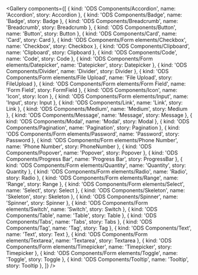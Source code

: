 
<Meta title="ODS Components/Gallery" />

<Gallery components={[
  { kind: 'ODS Components/Accordion', name: 'Accordion', story: Accordion },
  { kind: 'ODS Components/Badge', name: 'Badge', story: Badge },
  { kind: 'ODS Components/Breadcrumb', name: 'Breadcrumb', story: Breadcrumb },
  { kind: 'ODS Components/Button', name: 'Button', story: Button },
  { kind: 'ODS Components/Card', name: 'Card', story: Card },
  { kind: 'ODS Components/Form elements/Checkbox', name: 'Checkbox', story: Checkbox },
  { kind: 'ODS Components/Clipboard', name: 'Clipboard', story: Clipboard },
  { kind: 'ODS Components/Code', name: 'Code', story: Code },
  { kind: 'ODS Components/Form elements/Datepicker', name: 'Datepicker', story: Datepicker },
  { kind: 'ODS Components/Divider', name: 'Divider', story: Divider },
  { kind: 'ODS Components/Form elements/File Upload', name: 'File Upload', story: FileUpload },
  { kind: 'ODS Components/Form elements/Form Field', name: 'Form Field', story: FormField },
  { kind: 'ODS Components/Icon', name: 'Icon', story: Icon },
  { kind: 'ODS Components/Form elements/Input', name: 'Input', story: Input },
  { kind: 'ODS Components/Link', name: 'Link', story: Link },
  { kind: 'ODS Components/Medium', name: 'Medium', story: Medium },
  { kind: 'ODS Components/Message', name: 'Message', story: Message },
  { kind: 'ODS Components/Modal', name: 'Modal', story: Modal },
  { kind: 'ODS Components/Pagination', name: 'Pagination', story: Pagination },
  { kind: 'ODS Components/Form elements/Password', name: 'Password', story: Password },
  { kind: 'ODS Components/Form elements/Phone Number', name: 'Phone Number', story: PhoneNumber },
  { kind: 'ODS Components/Popover', name: 'Popover', story: Popover },
  { kind: 'ODS Components/Progress Bar', name: 'Progress Bar', story: ProgressBar },
  { kind: 'ODS Components/Form elements/Quantity', name: 'Quantity', story: Quantity },
  { kind: 'ODS Components/Form elements/Radio', name: 'Radio', story: Radio },
  { kind: 'ODS Components/Form elements/Range', name: 'Range', story: Range },
  { kind: 'ODS Components/Form elements/Select', name: 'Select', story: Select },
  { kind: 'ODS Components/Skeleton', name: 'Skeleton', story: Skeleton },
  { kind: 'ODS Components/Spinner', name: 'Spinner', story: Spinner },
  { kind: 'ODS Components/Form elements/Switch', name: 'Switch', story: Switch },
  { kind: 'ODS Components/Table', name: 'Table', story: Table },
  { kind: 'ODS Components/Tabs', name: 'Tabs', story: Tabs },
  { kind: 'ODS Components/Tag', name: 'Tag', story: Tag },
  { kind: 'ODS Components/Text', name: 'Text', story: Text },
  { kind: 'ODS Components/Form elements/Textarea', name: 'Textarea', story: Textarea },
  { kind: 'ODS Components/Form elements/Timepicker', name: 'Timepicker', story: Timepicker },
  { kind: 'ODS Components/Form elements/Toggle', name: 'Toggle', story: Toggle },
  { kind: 'ODS Components/Tooltip', name: 'Tooltip', story: Tooltip },
]} />
